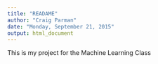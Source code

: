 ```yaml
---
title: "READAME"
author: "Craig Parman"
date: "Monday, September 21, 2015"
output: html_document
---
```


This is my project for the Machine Learning Class